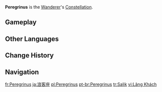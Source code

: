 {{Constellation Overview Infobox
|title     = Peregrinus
|character = Wanderer
|meaning   = Wanderer
}}
'''Peregrinus''' is the [[Wanderer]]'s [[Constellation]].

==Gameplay==
{{Constellations Table|Wanderer}}

==Other Languages==
{{Other Languages
|en       = Peregrinus
|en_lang  = la
|en_tl    = Wanderer
|zhs      = 浪客座
|zhs_rm   = Làngkè-zuò
|zht      = 浪客座
|zht_rm   = Làngkè-zuò
|zh_tl    = Vagrant Constellation{{Sino|zh|ja}}
|ja       = 浪客座
|ja_rm    = Roukaku-za
|ja_tl    = Vagrant Constellation
|ko       = 낭객자리
|ko_rm    = Nanggaek-jari
|ko_tl    = {{w|Ronin}} Constellation
|es       = Peregrinus
|fr       = Peregrinus
|ru       = Пилигрим
|ru_tl    = Pilgrim
|th       = Peregrinus
|vi       = {{tt|Cung|宮}} {{tt|Lãng Khách|浪客}}
|vi_tl    = Wanderer Constellation{{Sino|vi|ja|part=1}}
|de       = Peregrinus
|id       = Errabundus
|id_tl    = Wandering
|id_lang  = la
|pt       = Peregrinus
|tr       = Salik
|tr_tl    = Pilgrim
|it       = Peregrinus
}}

==Change History==
{{Change History|3.3}}

==Navigation==
{{Constellation Navbox}}

[[fr:Peregrinus]]
[[ja:浪客座]]
[[pl:Peregrinus]]
[[pt-br:Peregrinus]]
[[tr:Salik]]
[[vi:Lãng Khách]]